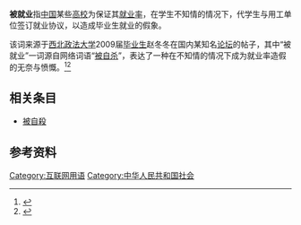 '''被就业'''指[[中国|中国]]某些[[高校|高校]]为保证其[[就业率|就业率]]，在学生不知情的情况下，代学生与用工单位签订就业协议，以造成毕业生就业的假象。

该词来源于[[西北政法大学|西北政法大学]]2009届[[毕业生|毕业生]]赵冬冬在国内某知名[[论坛|论坛]]的帖子，其中“被就业”一词源自网络词语“[[被自杀|被自杀]]”，表达了一种在不知情的情况下成为就业率造假的无奈与愤慨。<ref>{{cite web |url=http://news.xinhuanet.com/politics/2009-07/19/content_11730687.htm |title=网语新词“被就业”的背后 |publisher=新华网 |date=2009年7月19日 |accessdate=2009年7月27日 |language=zh-cn |deadurl=yes |archiveurl=https://web.archive.org/web/20090726031106/http://news.xinhuanet.com/politics/2009-07/19/content_11730687.htm |archivedate=2009年7月26日 |df= }}</ref><ref>{{cite web |url=http://politics.people.com.cn/GB/30178/9723716.html |title=记者调查造假就业协议:大学生"被就业"这样发生的 |publisher=人民网 |date=2009年7月27日 |accessdate=2009年7月27日 |language=zh-cn |archive-date=2009年8月1日 |archive-url=https://web.archive.org/web/20090801092503/http://politics.people.com.cn/GB/30178/9723716.html |dead-url=no }}</ref>

==相关条目==
*[[被自殺|被自殺]]

==参考资料==
{{reflist}}

[[Category:互联网用语|Category:互联网用语]]
[[Category:中华人民共和国社会|Category:中华人民共和国社会]]